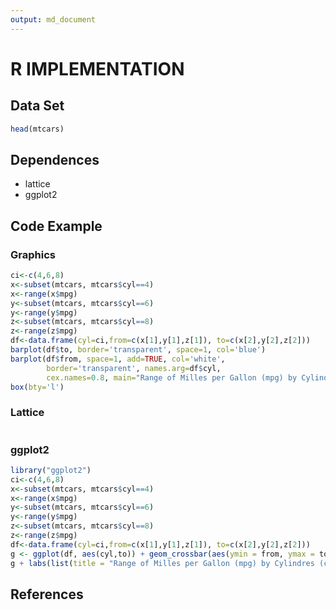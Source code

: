 ```yaml
---
output: md_document
---
```


# R IMPLEMENTATION


## Data Set

```r
head(mtcars)

```


## Dependences

* lattice
* ggplot2


## Code Example


### Graphics

```r
ci<-c(4,6,8)
x<-subset(mtcars, mtcars$cyl==4)
x<-range(x$mpg)
y<-subset(mtcars, mtcars$cyl==6)
y<-range(y$mpg)
z<-subset(mtcars, mtcars$cyl==8)
z<-range(z$mpg)
df<-data.frame(cyl=ci,from=c(x[1],y[1],z[1]), to=c(x[2],y[2],z[2]))
barplot(df$to, border='transparent', space=1, col='blue')
barplot(df$from, space=1, add=TRUE, col='white', 
        border='transparent', names.arg=df$cyl, 
        cex.names=0.8, main="Range of Milles per Gallon (mpg) by Cylindres (cyl)", xlab="Milles Per Gallon", ylab="Cylindres")
box(bty='l')

```


### Lattice

```r

```


### ggplot2

```r
library("ggplot2")
ci<-c(4,6,8)
x<-subset(mtcars, mtcars$cyl==4)
x<-range(x$mpg)
y<-subset(mtcars, mtcars$cyl==6)
y<-range(y$mpg)
z<-subset(mtcars, mtcars$cyl==8)
z<-range(z$mpg)
df<-data.frame(cyl=ci,from=c(x[1],y[1],z[1]), to=c(x[2],y[2],z[2]))
g <- ggplot(df, aes(cyl,to)) + geom_crossbar(aes(ymin = from, ymax = to), width = 0.8, fill="blue")
g + labs(list(title = "Range of Milles per Gallon (mpg) by Cylindres (cyl)",  x="Cylindres", y="Miles per Gallon"))

```


## References
